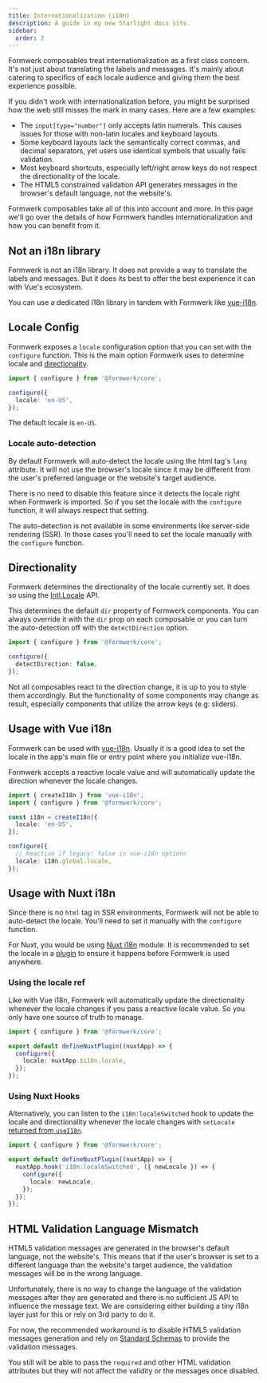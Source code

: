 ```yaml
---
title: Internationalization (i18n)
description: A guide in my new Starlight docs site.
sidebar:
  order: 3
---
```


Formwerk composables treat internationalization as a first class concern. It's not just about translating the labels and messages. It's mainly about catering to specifics of each locale audience and giving them the best experience possible.

If you didn't work with internationalization before, you might be surprised how the web still misses the mark in many cases. Here are a few examples:

- The `input[type="number"]` only accepts latin numerals. This causes issues for those with non-latin locales and keyboard layouts.
- Some keyboard layouts lack the semantically correct commas, and decimal separators, yet users use identical symbols that usually fails validation.
- Most keyboard shortcuts, especially left/right arrow keys do not respect the directionality of the locale.
- The HTML5 constrained validation API generates messages in the browser's default language, not the website's.

Formwerk composables take all of this into account and more. In this page we'll go over the details of how Formwerk handles internationalization and how you can benefit from it.

## Not an i18n library

Formwerk is not an i18n library. It does not provide a way to translate the labels and messages. But it does its best to offer the best experience it can with Vue's ecosystem.

You can use a dedicated i18n library in tandem with Formwerk like [vue-i18n](https://vue-i18n.intlify.dev/).

## Locale Config

Formwerk exposes a `locale` configuration option that you can set with the `configure` function. This is the main option Formwerk uses to determine locale and [directionality](#directionality).

```ts
import { configure } from '@formwerk/core';

configure({
  locale: 'en-US',
});
```

The default locale is `en-US`.

### Locale auto-detection

By default Formwerk will auto-detect the locale using the html tag's `lang` attribute. It will not use the browser's locale since it may be different from the user's preferred language or the website's target audience.

There is no need to disable this feature since it detects the locale right when Formwerk is imported. So if you set the locale with the `configure` function, it will always respect that setting.

The auto-detection is not available in some environments like server-side rendering (SSR). In those cases you'll need to set the locale manually with the `configure` function.

## Directionality

Formwerk determines the directionality of the locale currently set. It does so using the [Intl.Locale](https://developer.mozilla.org/en-US/docs/Web/JavaScript/Reference/Global_Objects/Intl/Locale) API.

This determines the default `dir` property of Formwerk components. You can always override it with the `dir` prop on each composable or you can turn the auto-detection off with the `detectDirection` option.

```ts
import { configure } from '@formwerk/core';

configure({
  detectDirection: false,
});
```

Not all composables react to the direction change, it is up to you to style them accordingly. But the functionality of some components may change as result, especially components that utilize the arrow keys (e.g: sliders).

## Usage with Vue i18n

Formwerk can be used with [vue-i18n](https://vue-i18n.intlify.dev/). Usually it is a good idea to set the locale in the app's main file or entry point where you initialize vue-i18n.

Formwerk accepts a reactive locale value and will automatically update the direction whenever the locale changes.

```ts
import { createI18n } from 'vue-i18n';
import { configure } from '@formwerk/core';

const i18n = createI18n({
  locale: 'en-US',
});

configure({
  // Reactive if legacy: false in vue-i18n options
  locale: i18n.global.locale,
});
```

## Usage with Nuxt i18n

Since there is no `html` tag in SSR environments, Formwerk will not be able to auto-detect the locale. You'll need to set it manually with the `configure` function.

For Nuxt, you would be using [Nuxt i18n](https://i18n.nuxtjs.org/) module. It is recommended to set the locale in a [plugin](https://nuxt.com/docs/guide/directory-structure/plugins) to ensure it happens before Formwerk is used anywhere.

### Using the locale ref

Like with Vue i18n, Formwerk will automatically update the directionality whenever the locale changes if you pass a reactive locale value. So you only have one source of truth to manage.

```ts
import { configure } from '@formwerk/core';

export default defineNuxtPlugin((nuxtApp) => {
  configure({
    locale: nuxtApp.$i18n.locale,
  });
});
```

### Using Nuxt Hooks

Alternatively, you can listen to the `i18n:localeSwitched` hook to update the locale and directionality whenever the locale changes with `setLocale` [returned from `useI18n`](https://i18n.nuxtjs.org/docs/guide/lang-switcher).

```ts
import { configure } from '@formwerk/core';

export default defineNuxtPlugin((nuxtApp) => {
  nuxtApp.hook('i18n:localeSwitched', ({ newLocale }) => {
    configure({
      locale: newLocale,
    });
  });
});
```

## HTML Validation Language Mismatch

HTML5 validation messages are generated in the browser's default language, not the website's. This means that if the user's browser is set to a different language than the website's target audience, the validation messages will be in the wrong language.

Unfortunately, there is no way to change the language of the validation messages after they are generated and there is no sufficient JS API to influence the message text. We are considering either building a tiny i18n layer just for this or rely on 3rd party to do it.

For now, the recommended workaround is to disable HTML5 validation messages generation and rely on [Standard Schemas](/guides/forms/validation#standard-schema-validation/) to provide the validation messages.

You still will be able to pass the `required` and other HTML validation attributes but they will not affect the validity or the messages once disabled.
